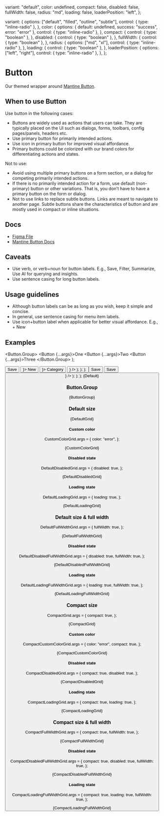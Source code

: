 
  variant: "default",
  color: undefined,
  compact: false,
  disabled: false,
  fullWidth: false,
  radius: "md",
  loading: false,
  loaderPosition: "left",
};

  variant: {
    options: ["default", "filled", "outline", "subtle"],
    control: { type: "inline-radio" },
  },
  color: {
    options: { default: undefined, success: "success", error: "error" },
    control: { type: "inline-radio" },
  },
  compact: {
    control: { type: "boolean" },
  },
  disabled: {
    control: { type: "boolean" },
  },
  fullWidth: {
    control: { type: "boolean" },
  },
  radius: {
    options: ["md", "xl"],
    control: { type: "inline-radio" },
  },
  loading: {
    control: { type: "boolean" },
  },
  loaderPosition: {
    options: ["left", "right"],
    control: { type: "inline-radio" },
  },
};

<Meta
  title="Buttons/Button"
  component={Button}
  args={args}
  argTypes={argTypes}
/>

# Button

Our themed wrapper around [Mantine Button](https://v6.mantine.dev/core/button/).

## When to use Button

Use button in the following cases:

- Buttons are widely used as actions that users can take. They are typically placed on the UI such as dialogs, forms, toolbars, config pages/panels, headers etc.
- Use primary button for primarily intended actions.
- Use icon in primary button for improved visual affordance.
- Primary buttons could be colorized with our brand colors for differentiating actions and states.

Not to use:

- Avoid using multiple primary buttons on a form section, or a dialog for competing primarily intended actions.
- If there is no primarily intended action for a form, use default (non-primary) button or other variations. That is, you don’t have to have a primary button on the form or dialog.
- Not to use links to replace subtle buttons. Links are meant to navigate to another page. Subtle buttons share the characteristics of button and are mostly used in compact or inline situations.

## Docs

- [Figma File](https://www.figma.com/file/Ey1rOyIxRHpmRvE9XrGyop/Buttons-%2F-Button?type=design&node-id=1-96&mode=design&t=yaNljw178EFJeU7k-0)
- [Mantine Button Docs](https://v6.mantine.dev/core/button/)

## Caveats

- Use verb, or verb+noun for button labels. E.g., Save, Filter, Summarize, Use AI for querying and insights.
- Use sentence casing for long button labels.

## Usage guidelines

- Although button labels can be as long as you wish, keep it simple and concise.
- In general, use sentence casing for menu item labels.
- Use icon+button label when applicable for better visual affordance. E.g., + New

## Examples


  <Button.Group>
    <Button {...args}>One</Button>
    <Button {...args}>Two</Button>
    <Button {...args}>Three</Button>
  </Button.Group>
);

  <Group noWrap>
    <Button {...args}>Save</Button>
    <Button {...args} leftIcon={<Icon name="add" />}>
      New
    </Button>
    <Button {...args} rightIcon={<Icon name="chevrondown" />}>
      Category
    </Button>
    <Button {...args} leftIcon={<Icon name="play" />} />
  </Group>
);

  <Fragment>
    <GridRow {...args} />
    <GridRow {...args} radius="xl" />
  </Fragment>
);

  <Stack>
    <GridRowGroup {...args} variant="filled" />
    <GridRowGroup {...args} variant="outline" />
    <GridRowGroup {...args} variant="default" />
    <GridRow {...args} variant="subtle" />
  </Stack>
);

  <Group noWrap>
    <Button {...args} loaderPosition="left">
      Save
    </Button>
    <Button {...args} loaderPosition="right">
      Save
    </Button>
    <Button {...args} leftIcon={<Icon name="play" />} />
  </Group>
);

  <Fragment>
    <LoadingGridRow {...args} />
    <LoadingGridRow {...args} radius="xl" />
  </Fragment>
);

  <Stack>
    <LoadingGridRowGroup {...args} variant="filled" />
    <LoadingGridRowGroup {...args} variant="outline" />
    <LoadingGridRowGroup {...args} variant="default" />
    <LoadingGridRow {...args} variant="subtle" />
  </Stack>
);


<Canvas>
  <Story name="Default">{Default}</Story>
</Canvas>

### Button.Group


<Canvas>
  <Story name="Button group">{ButtonGroup}</Story>
</Canvas>

### Default size


<Canvas>
  <Story name="Default size">{DefaultGrid}</Story>
</Canvas>

#### Custom color

CustomColorGrid.args = {
  color: "error",
};

<Canvas>
  <Story name="Default size, custom color">{CustomColorGrid}</Story>
</Canvas>

#### Disabled state

DefaultDisabledGrid.args = {
  disabled: true,
};

<Canvas>
  <Story name="Default size, disabled">{DefaultDisabledGrid}</Story>
</Canvas>

#### Loading state

DefaultLoadingGrid.args = {
  loading: true,
};

<Canvas>
  <Story name="Default size, loading">{DefaultLoadingGrid}</Story>
</Canvas>

### Default size & full width

DefaultFullWidthGrid.args = {
  fullWidth: true,
};

<Canvas>
  <Story name="Default size, full width">{DefaultFullWidthGrid}</Story>
</Canvas>

#### Disabled state

DefaultDisabledFullWidthGrid.args = {
  disabled: true,
  fullWidth: true,
};

<Canvas>
  <Story name="Default size, full width, disabled">
    {DefaultDisabledFullWidthGrid}
  </Story>
</Canvas>

#### Loading state

DefaultLoadingFullWidthGrid.args = {
  loading: true,
  fullWidth: true,
};

<Canvas>
  <Story name="Default size, full width, loading">
    {DefaultLoadingFullWidthGrid}
  </Story>
</Canvas>

### Compact size

CompactGrid.args = {
  compact: true,
};

<Canvas>
  <Story name="Compact size">{CompactGrid}</Story>
</Canvas>

#### Custom color

CompactCustomColorGrid.args = {
  color: "error",
  compact: true,
};

<Canvas>
  <Story name="Compact size, custom color">{CompactCustomColorGrid}</Story>
</Canvas>

#### Disabled state

CompactDisabledGrid.args = {
  compact: true,
  disabled: true,
};

<Canvas>
  <Story name="Compact size, disabled">{CompactDisabledGrid}</Story>
</Canvas>

#### Loading state

CompactLoadingGrid.args = {
  compact: true,
  loading: true,
};

<Canvas>
  <Story name="Compact size, loading">{CompactLoadingGrid}</Story>
</Canvas>

### Compact size & full width

CompactFullWidthGrid.args = {
  compact: true,
  fullWidth: true,
};

<Canvas>
  <Story name="Compact size, full width">{CompactFullWidthGrid}</Story>
</Canvas>

#### Disabled state

CompactDisabledFullWidthGrid.args = {
  compact: true,
  disabled: true,
  fullWidth: true,
};

<Canvas>
  <Story name="Compact size, full width, disabled">
    {CompactDisabledFullWidthGrid}
  </Story>
</Canvas>

#### Loading state

CompactLoadingFullWidthGrid.args = {
  compact: true,
  loading: true,
  fullWidth: true,
};

<Canvas>
  <Story name="Compact size, full width, loading">
    {CompactLoadingFullWidthGrid}
  </Story>
</Canvas>

